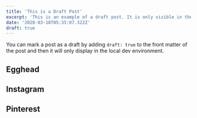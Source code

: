 ```yaml
---
title: 'This is a Draft Post'
excerpt: 'This is an example of a draft post. It is only visible in the local dev environment.'
date: '2020-03-18T05:35:07.322Z'
draft: true
---
```


You can mark a post as a draft by adding `draft: true` to the front matter of the post and then it will only display in the local dev environment.


<CodePen codePenId="QWNEOQe" />

## Egghead
<EggheadLesson lessonId="css-create-a-responsive-unit-and-container-as-the-foundation-for-a-css-illustration?pl=create-css-illustrations-b24c" />


## Instagram

<Instagram instagramId="B_fvh5zgi_1" />

## Pinterest

<Pin pinId="587297607650385093" />

<PinterestFollowButton username="tom_meke" />

<PinterestBoard pinterestLink="tom_meke" variant="user" />
